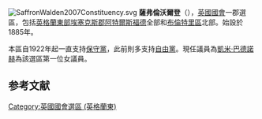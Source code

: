 [[File:SaffronWalden2007Constituency.svg|right]]
'''薩弗倫沃爾登'''（{{lang-en|Saffron Walden}}），[[英國|英國]][[英國國會|國會]]一郡選區，包括[[英格蘭|英格蘭]][[英格蘭東|東部]][[埃塞克斯郡|埃塞克斯郡]][[阿特爾斯福德|阿特爾斯福德]]全部和[[布倫特里區|布倫特里區]]北部。始設於1885年。

本區自1922年起一直支持[[保守黨_(英國)|保守黨]]，此前則多支持[[英國自由黨|自由黨]]。現任議員為[[凱米·巴德諾赫|凱米·巴德諾赫]]為該選區第一位女議員。

==参考文献==
<div class="references-small">
<references></references>
</div>
{{DEFAULTSORT:Saffron Walden (UK Parliament constituency)}}
[[Category:英國國會選區_(英格蘭東)|Category:英國國會選區 (英格蘭東)]]